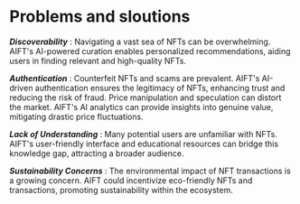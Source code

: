 # Problems and sloutions

***Discoverability*** : Navigating a vast sea of NFTs can be overwhelming. AIFT's AI-powered curation enables personalized recommendations, aiding users in finding relevant and high-quality NFTs.

***Authentication*** : Counterfeit NFTs and scams are prevalent. AIFT's AI-driven authentication ensures the legitimacy of NFTs, enhancing trust and reducing the risk of fraud.
Price manipulation and speculation can distort the market. AIFT's AI analytics can provide insights into genuine value, mitigating drastic price fluctuations.

***Lack of Understanding*** : Many potential users are unfamiliar with NFTs. AIFT's user-friendly interface and educational resources can bridge this knowledge gap, attracting a broader audience.

***Sustainability Concerns*** : The environmental impact of NFT transactions is a growing concern. AIFT could incentivize eco-friendly NFTs and transactions, promoting sustainability within the ecosystem.

